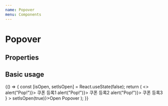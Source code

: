 ```yaml
---
name: Popover
menu: Components
---
```



# Popover

## Properties

<Props of={Popover} />

## Basic usage

<Playground>
  {() => {
    const [isOpen, setIsOpen] = React.useState(false);
    return (
      <>
        <div style={{width:"150px"}}>
          <Popover
            content={
              <div>
                <PopoverItem onClick={() => alert("Pop!")}>
                  쿠폰 등록1
                </PopoverItem>
                <PopoverItem onClick={() => alert("Pop!")}>
                  쿠폰 등록2
                </PopoverItem>
                <PopoverItem onClick={() => alert("Pop!")}>
                  쿠폰 등록3
                </PopoverItem>
              </div>
            }
          >
          <BaseButton fill width={150} size={"large"} onClick={()=>setIsOpen(true)}>Open Popover</BaseButton>
          </Popover>
        </div>
      </>
    );
  }}
</Playground>
